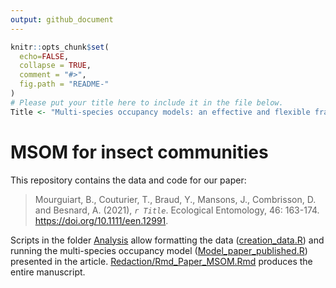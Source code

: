 ```yaml
---
output: github_document
---
```



```r
knitr::opts_chunk$set(
  echo=FALSE,
  collapse = TRUE,
  comment = "#>",
  fig.path = "README-"
)
# Please put your title here to include it in the file below.
Title <- "Multi-species occupancy models: an effective and flexible framework for studies of insect communities"
```

# MSOM for insect communities

This repository contains the data and code for our paper:

> Mourguiart, B., Couturier, T., Braud, Y., Mansons, J., Combrisson, D. and Besnard, A. (2021), _`r Title`_. Ecological Entomology, 46: 163-174. <https://doi.org/10.1111/een.12991>. 

Scripts in the folder [Analysis](msom_orthoptera/tree/main/Analyse) allow formatting the data ([creation_data.R](msom_orthoptera/blob/main/Analyse/creation_data.R)) and running the multi-species occupancy model ([Model_paper_published.R](msom_orthoptera/blob/main/Analyse/Model_paper_published.R)) presented in the article. [Redaction/Rmd_Paper_MSOM.Rmd](msom_orthoptera/blob/main/Redaction/Rmd_Paper_MSOM.Rmd) produces the entire manuscript.

